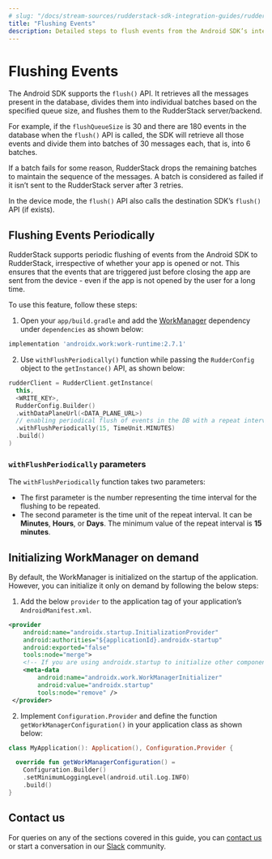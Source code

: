 ```yaml
---
# slug: "/docs/stream-sources/rudderstack-sdk-integration-guides/rudderstack-android-sdk/flushing-events-periodically"
title: "Flushing Events"
description: Detailed steps to flush events from the Android SDK’s internal database to the RudderStack server.
---
```

# Flushing Events

The Android SDK supports the `flush()` API. It retrieves all the messages present in the database, divides them into individual batches based on the specified queue size, and flushes them to the RudderStack server/backend.

For example, if the `flushQueueSize` is 30 and there are 180 events in the database when the `flush()` API is called, the SDK will retrieve all those events and divide them into batches of 30 messages each, that is, into 6 batches. 

If a batch fails for some reason, RudderStack drops the remaining batches to maintain the sequence of the messages. A batch is considered as failed if it isn’t sent to the RudderStack server after 3 retries. 

In the device mode, the `flush()` API also calls the destination SDK’s `flush()` API (if exists).  
 

## Flushing Events Periodically

RudderStack supports periodic flushing of events from the Android SDK to RudderStack, irrespective of whether your app is opened or not. This ensures that the events that are triggered just before closing the app are sent from the device - even if the app is not opened by the user for a long time.

To use this feature, follow these steps:

1. Open your `app/build.gradle` and add the [WorkManager](https://developer.android.com/jetpack/androidx/releases/work) dependency under `dependencies` as shown below:

```groovy
implementation 'androidx.work:work-runtime:2.7.1'
```

2. Use `withFlushPeriodically()` function while passing the `RudderConfig` object to the `getInstance()` API, as shown below:

```kotlin
rudderClient = RudderClient.getInstance(
  this,
  <WRITE_KEY>,
  RudderConfig.Builder()
  .withDataPlaneUrl(<DATA_PLANE_URL>)
  // enabling periodical flush of events in the DB with a repeat interval of 15 minutes
  .withFlushPeriodically(15, TimeUnit.MINUTES)
  .build()
)
```
### `withFlushPeriodically` parameters

The `withFlushPeriodically` function takes two parameters:

* The first parameter is the number representing the time interval for the flushing to be repeated.
* The second parameter is the time unit of the repeat interval. It can be **Minutes**, **Hours**, or **Days**. The minimum value of the repeat interval is **15 minutes**.

## Initializing WorkManager on demand

By default, the WorkManager is initialized on the startup of the application. However, you can initialize it only on demand by following the below steps:

1. Add the below `provider` to the application tag of your application’s `AndroidManifest.xml`.

```xml
<provider
    android:name="androidx.startup.InitializationProvider"
    android:authorities="${applicationId}.androidx-startup"
    android:exported="false"
    tools:node="merge">
    <!-- If you are using androidx.startup to initialize other components -->
    <meta-data
        android:name="androidx.work.WorkManagerInitializer"
        android:value="androidx.startup"
        tools:node="remove" />
 </provider>
 ```

2. Implement `Configuration.Provider` and define the function `getWorkManagerConfiguration()` in your application class as shown below:

```kotlin
class MyApplication(): Application(), Configuration.Provider {

  override fun getWorkManagerConfiguration() =
    Configuration.Builder()
    .setMinimumLoggingLevel(android.util.Log.INFO)
    .build()
}
```

## Contact us

For queries on any of the sections covered in this guide, you can [contact us](mailto:%20docs@rudderstack.com) or start a conversation in our [Slack](https://rudderstack.com/join-rudderstack-slack-community) community.
